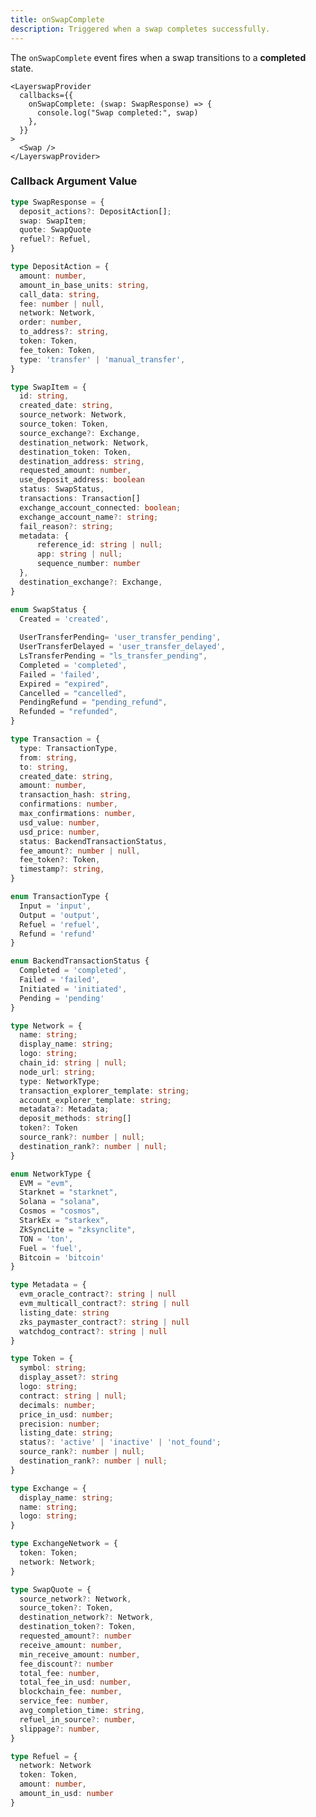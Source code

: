 ```yaml
---
title: onSwapComplete
description: Triggered when a swap completes successfully.
---
```


The `onSwapComplete` event fires when a swap transitions to a **completed** state.

```tsx
<LayerswapProvider
  callbacks={{
    onSwapComplete: (swap: SwapResponse) => {
      console.log("Swap completed:", swap)
    },
  }}
>
  <Swap />
</LayerswapProvider>
```

### Callback Argument Value

```TypeScript  theme={"system"}
type SwapResponse = {
  deposit_actions?: DepositAction[];
  swap: SwapItem;
  quote: SwapQuote
  refuel?: Refuel,
}
```

```TypeScript  theme={"system"}
type DepositAction = {
  amount: number,
  amount_in_base_units: string,
  call_data: string,
  fee: number | null,
  network: Network,
  order: number,
  to_address?: string,
  token: Token,
  fee_token: Token,
  type: 'transfer' | 'manual_transfer',
}
```

```TypeScript  theme={"system"}
type SwapItem = {
  id: string,
  created_date: string,
  source_network: Network,
  source_token: Token,
  source_exchange?: Exchange,
  destination_network: Network,
  destination_token: Token,
  destination_address: string,
  requested_amount: number,
  use_deposit_address: boolean
  status: SwapStatus,
  transactions: Transaction[]
  exchange_account_connected: boolean;
  exchange_account_name?: string;
  fail_reason?: string;
  metadata: {
      reference_id: string | null;
      app: string | null;
      sequence_number: number
  },
  destination_exchange?: Exchange,
}

enum SwapStatus {
  Created = 'created',
  
  UserTransferPending= 'user_transfer_pending',
  UserTransferDelayed = 'user_transfer_delayed',
  LsTransferPending = "ls_transfer_pending",
  Completed = 'completed',
  Failed = 'failed',
  Expired = "expired",
  Cancelled = "cancelled",
  PendingRefund = "pending_refund",
  Refunded = "refunded",
}

type Transaction = {
  type: TransactionType,
  from: string,
  to: string,
  created_date: string,
  amount: number,
  transaction_hash: string,
  confirmations: number,
  max_confirmations: number,
  usd_value: number,
  usd_price: number,
  status: BackendTransactionStatus,
  fee_amount?: number | null,
  fee_token?: Token,
  timestamp?: string,
}

enum TransactionType {
  Input = 'input',
  Output = 'output',
  Refuel = 'refuel',
  Refund = 'refund'
}

enum BackendTransactionStatus {
  Completed = 'completed',
  Failed = 'failed',
  Initiated = 'initiated',
  Pending = 'pending'
}

```

```TypeScript  theme={"system"}
type Network = {
  name: string;
  display_name: string;
  logo: string;
  chain_id: string | null;
  node_url: string;
  type: NetworkType;
  transaction_explorer_template: string;
  account_explorer_template: string;
  metadata?: Metadata;
  deposit_methods: string[]
  token?: Token
  source_rank?: number | null;
  destination_rank?: number | null;
}

enum NetworkType {
  EVM = "evm",
  Starknet = "starknet",
  Solana = "solana",
  Cosmos = "cosmos",
  StarkEx = "starkex",
  ZkSyncLite = "zksynclite",
  TON = 'ton',
  Fuel = 'fuel',
  Bitcoin = 'bitcoin'
}

type Metadata = {
  evm_oracle_contract?: string | null
  evm_multicall_contract?: string | null
  listing_date: string
  zks_paymaster_contract?: string | null
  watchdog_contract?: string | null
}

type Token = {
  symbol: string;
  display_asset?: string
  logo: string;
  contract: string | null;
  decimals: number;
  price_in_usd: number;
  precision: number;
  listing_date: string;
  status?: 'active' | 'inactive' | 'not_found';
  source_rank?: number | null;
  destination_rank?: number | null;
}

type Exchange = {
  display_name: string;
  name: string;
  logo: string;
}

type ExchangeNetwork = {
  token: Token;
  network: Network;
}
```

```TypeScript  theme={"system"}
type SwapQuote = {
  source_network?: Network,
  source_token?: Token,
  destination_network?: Network,
  destination_token?: Token,
  requested_amount?: number
  receive_amount: number,
  min_receive_amount: number,
  fee_discount?: number
  total_fee: number,
  total_fee_in_usd: number,
  blockchain_fee: number,
  service_fee: number,
  avg_completion_time: string,
  refuel_in_source?: number,
  slippage?: number,
}
```

```TypeScript  theme={"system"}
type Refuel = {
  network: Network
  token: Token,
  amount: number,
  amount_in_usd: number
}
```